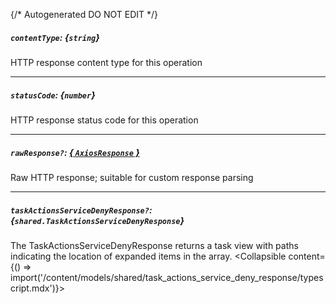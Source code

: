 {/* Autogenerated DO NOT EDIT  */}

##### `contentType`: *{`string`}*
HTTP response content type for this operation

---
##### `statusCode`: *{`number`}*
HTTP response status code for this operation

---
##### `rawResponse?`: [*{ `AxiosResponse` }*](https://axios-http.com/docs/res_schema)
Raw HTTP response; suitable for custom response parsing

---
##### `taskActionsServiceDenyResponse?`: *{`shared.TaskActionsServiceDenyResponse`}*
The TaskActionsServiceDenyResponse returns a task view with paths indicating the location of expanded items in the array.
<Collapsible content={() => import('/content/models/shared/task_actions_service_deny_response/typescript.mdx')}>
</Collapsible>

